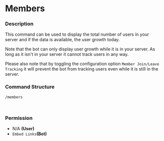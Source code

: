 # Members

### Description

This command can be used to display the total number of users in your server and if the data is available, the user growth today.

Note that the bot can only display user growth while it is in your server. As long as it isn't in your server it cannot track users in any way.&#x20;

Please also note that by toggling the configuration option `Member Join/Leave Tracking` it will prevent the bot from tracking users even while it is still in the server.

### Command Structure

```
/members
```

<figure><img src="https://i.imgur.com/sKuHqxs.png" alt=""><figcaption></figcaption></figure>

<figure><img src="https://i.imgur.com/9H0hYsL.png" alt=""><figcaption></figcaption></figure>

### **Permission**

* N/A **(User)**
* `Embed Links`**(Bot)**
